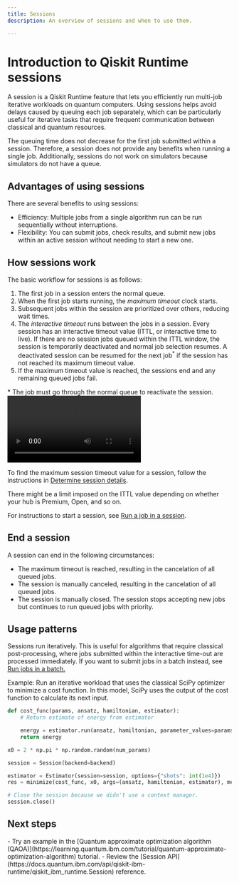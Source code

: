 ```yaml
---
title: Sessions
description: An overview of sessions and when to use them. 

---
```


# Introduction to Qiskit Runtime sessions

A session is a Qiskit Runtime feature that lets you efficiently run multi-job iterative workloads on quantum computers. Using sessions helps avoid delays caused by queuing each job separately, which can be particularly useful for iterative tasks that require frequent communication between classical and quantum resources.

<Admonition type="note">
The queuing time does not decrease for the first job submitted within a session. Therefore, a session does not provide any benefits when running a single job. Additionally, sessions do not work on simulators because simulators do not have a queue.
</Admonition>

## Advantages of using sessions

There are several benefits to using sessions:

- Efficiency: Multiple jobs from a single algorithm run can be run sequentially without interruptions.
- Flexibility: You can submit jobs, check results, and submit new jobs within an active session without needing to start a new one.

## How sessions work

The basic workflow for sessions is as follows:

1. The first job in a session enters the normal queue. 
2. When the first job starts running, the _maximum timeout_ clock starts. 
2. Subsequent jobs within the session are prioritized over others, reducing wait times.
3. The _interactive timeout_ runs between the jobs in a session. Every session has an interactive timeout value (ITTL, or interactive time to live). If there are no session jobs queued within the ITTL window, the session is temporarily deactivated and normal job selection resumes. A deactivated session can be resumed for the next job<sup>*</sup> if the session has not reached its maximum timeout value.
3. If the maximum timeout value is reached, the sessions end and any remaining queued jobs fail.

<Admonition type="note">
* The job must go through the normal queue to reactivate the session.
</Admonition>

<video title="A line of users is shown. The one in the current session becomes larger then the rest and has rotating arrows around them - indicating that they are the priority. Boxes (jobs) are seen being sent to the chandelier from the current user. Other users begin to pop up during the animation, and their jobs appear beneath them as they wait for the prioritized user to end their session. The prioritized user finishes and the lines moves ahead toward the system, so the next person's jobs can begin processing." class="max-w-auto h-auto" controls>
  <source src="/videos/run/sessions/demo.mp4" type="video/mp4"></source>
</video>

To find the maximum session timeout value for a session, follow the instructions in [Determine session details](run-jobs-in-session#session-details).

<Admonition type="note">
    There might be a limit imposed on the ITTL value depending on whether your hub is Premium, Open, and so on. 
</Admonition>

For instructions to start a session, see [Run a job in a session](run-jobs-in-session).

<span id="ends"></span>
## End a session

A session can end in the following circumstances: 

* The maximum timeout is reached, resulting in the cancelation of all queued jobs. 
* The session is manually canceled, resulting in the cancelation of all queued jobs.
* The session is manually closed.  The session stops accepting new jobs but continues to run queued jobs with priority.

## Usage patterns

Sessions run iteratively.  This is useful for algorithms that require classical post-processing, where jobs submitted within the interactive time-out are processed immediately. If you want to submit jobs in a batch instead, see [Run jobs in a batch.](run-jobs-batch)

Example: Run an iterative workload that uses the classical SciPy optimizer to minimize a cost function. In this model, SciPy uses the output of the cost function to calculate its next input.

```python
def cost_func(params, ansatz, hamiltonian, estimator):
    # Return estimate of energy from estimator

    energy = estimator.run(ansatz, hamiltonian, parameter_values=params).result().values[0]
    return energy

x0 = 2 * np.pi * np.random.random(num_params)

session = Session(backend=backend)

estimator = Estimator(session=session, options={"shots": int(1e4)})
res = minimize(cost_func, x0, args=(ansatz, hamiltonian, estimator), method="cobyla")

# Close the session because we didn't use a context manager.
session.close()
```

## Next steps

<Admonition type="tip" title="Recommendations">
  - Try an example in the [Quantum approximate optimization algorithm (QAOA)](https://learning.quantum.ibm.com/tutorial/quantum-approximate-optimization-algorithm) tutorial. 
  - Review the [Session API](https://docs.quantum.ibm.com/api/qiskit-ibm-runtime/qiskit_ibm_runtime.Session) reference.
</Admonition>